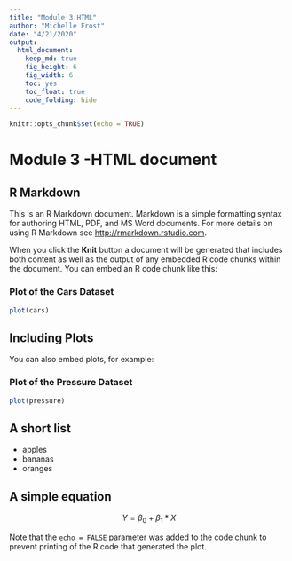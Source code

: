 ```yaml
---
title: "Module 3 HTML"
author: "Michelle Frost"
date: "4/21/2020"
output: 
  html_document: 
    keep_md: true
    fig_height: 6
    fig_width: 6
    toc: yes
    toc_float: true
    code_folding: hide
---
```


```r
knitr::opts_chunk$set(echo = TRUE)
```

# Module 3 -HTML document

## R Markdown {#nextsteps .emphasized}

This is an R Markdown document. Markdown is a simple formatting syntax for authoring HTML, PDF, and MS Word documents. For more details on using R Markdown see <http://rmarkdown.rstudio.com>.

When you click the **Knit** button a document will be generated that includes both content as well as the output of any embedded R code chunks within the document. You can embed an R code chunk like this:

### Plot of the Cars Dataset

```r
plot(cars)
```

## Including Plots

You can also embed plots, for example:

### Plot of the Pressure Dataset

```r
plot(pressure)
```

## A short list

* apples
* bananas
* oranges

## A simple equation

$$ Y = \beta_0 + \beta_1*X $$




Note that the `echo = FALSE` parameter was added to the code chunk to prevent printing of the R code that generated the plot.
